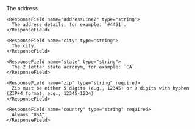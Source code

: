   <Expandable title="properties">
    <ResponseField name="addressLine1" type="string">
      The address.
    </ResponseField>

    <ResponseField name="addressLine2" type="string">
      The address details, for example: `#4451`.
    </ResponseField>

    <ResponseField name="city" type="string">
      The city.
    </ResponseField>

    <ResponseField name="state" type="string">
      The 2 letter state acronym, for example: `CA`.
    </ResponseField>

    <ResponseField name="zip" type="string" required>
      Zip must be either 5 digits (e.g., 12345) or 9 digits with hyphen (ZIP+4 format, e.g., 12345-1234)
    </ResponseField>

    <ResponseField name="country" type="string" required>
      Always "USA".
    </ResponseField>

  </Expandable>
